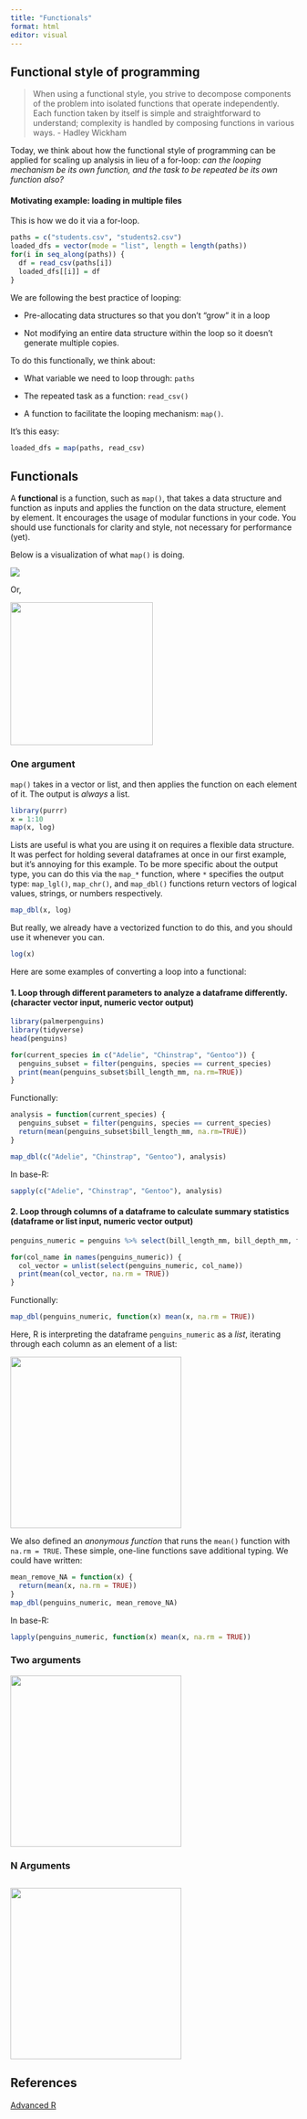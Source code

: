 ```yaml
---
title: "Functionals"
format: html
editor: visual
---
```


## Functional style of programming

> When using a functional style, you strive to decompose components of the problem into isolated functions that operate independently. Each function taken by itself is simple and straightforward to understand; complexity is handled by composing functions in various ways. - Hadley Wickham

Today, we think about how the functional style of programming can be applied for scaling up analysis in lieu of a for-loop: *can the looping mechanism be its own function, and the task to be repeated be its own function also?*

#### Motivating example: loading in multiple files

This is how we do it via a for-loop.

```r
paths = c("students.csv", "students2.csv")
loaded_dfs = vector(mode = "list", length = length(paths))
for(i in seq_along(paths)) {
  df = read_csv(paths[i])
  loaded_dfs[[i]] = df
}
```

We are following the best practice of looping:

-   Pre-allocating data structures so that you don't "grow" it in a loop

-   Not modifying an entire data structure within the loop so it doesn't generate multiple copies.

To do this functionally, we think about:

-   What variable we need to loop through: `paths`

-   The repeated task as a function: `read_csv()`

-   A function to facilitate the looping mechanism: `map()`.

It's this easy:

```r
loaded_dfs = map(paths, read_csv)
```

## Functionals

A **functional** is a function, such as `map()`, that takes a data structure and function as inputs and applies the function on the data structure, element by element. It encourages the usage of modular functions in your code. You should use functionals for clarity and style, not necessary for performance (yet).

Below is a visualization of what `map()` is doing.

![](https://upload.wikimedia.org/wikipedia/commons/0/06/Mapping-steps-loillibe-new.gif)

Or,

![](https://d33wubrfki0l68.cloudfront.net/f0494d020aa517ae7b1011cea4c4a9f21702df8b/2577b/diagrams/functionals/map.png){width="250"}

### One argument

`map()` takes in a vector or list, and then applies the function on each element of it. The output is *always* a list.

```r
library(purrr)
x = 1:10
map(x, log)
```

Lists are useful is what you are using it on requires a flexible data structure. It was perfect for holding several dataframes at once in our first example, but it's annoying for this example. To be more specific about the output type, you can do this via the `map_*` function, where `*` specifies the output type: `map_lgl()`, `map_chr()`, and `map_dbl()` functions return vectors of logical values, strings, or numbers respectively.

```r
map_dbl(x, log)
```

But really, we already have a vectorized function to do this, and you should use it whenever you can.

```r
log(x)
```

Here are some examples of converting a loop into a functional:

#### 1. Loop through different parameters to analyze a dataframe differently. (character vector input, numeric vector output)

```r
library(palmerpenguins)
library(tidyverse)
head(penguins)

for(current_species in c("Adelie", "Chinstrap", "Gentoo")) {
  penguins_subset = filter(penguins, species == current_species)
  print(mean(penguins_subset$bill_length_mm, na.rm=TRUE))
}
```

Functionally:

```r
analysis = function(current_species) {
  penguins_subset = filter(penguins, species == current_species)
  return(mean(penguins_subset$bill_length_mm, na.rm=TRUE))
}

map_dbl(c("Adelie", "Chinstrap", "Gentoo"), analysis)

```

In base-R:

```r
sapply(c("Adelie", "Chinstrap", "Gentoo"), analysis)
```

#### 2. Loop through columns of a dataframe to calculate summary statistics (dataframe or list input, numeric vector output)

```r
penguins_numeric = penguins %>% select(bill_length_mm, bill_depth_mm, flipper_length_mm, body_mass_g)

for(col_name in names(penguins_numeric)) {
  col_vector = unlist(select(penguins_numeric, col_name))
  print(mean(col_vector, na.rm = TRUE))
}
```

Functionally:

```r
map_dbl(penguins_numeric, function(x) mean(x, na.rm = TRUE))
```

Here, R is interpreting the dataframe `penguins_numeric` as a *list*, iterating through each column as an element of a list:

![](https://d33wubrfki0l68.cloudfront.net/12f6af8404d9723dff9cc665028a35f07759299d/d0d9a/diagrams/functionals/map-list.png){width="300"}

We also defined an *anonymous function* that runs the `mean()` function with `na.rm = TRUE`. These simple, one-line functions save additional typing. We could have written:

```r
mean_remove_NA = function(x) {
  return(mean(x, na.rm = TRUE))
}
map_dbl(penguins_numeric, mean_remove_NA)
```

In base-R:

```r
lapply(penguins_numeric, function(x) mean(x, na.rm = TRUE))
```

### Two arguments

![](https://d33wubrfki0l68.cloudfront.net/f5cddf51ec9c243a7c13732b0ce46b0868bf8a31/501a8/diagrams/functionals/map2.png){width="300"}

### N Arguments

## 

![](https://d33wubrfki0l68.cloudfront.net/e698354d802ce16f83546db63c45a19b8d51f45e/43de7/diagrams/functionals/pmap-3.png){width="300"}

## References

[Advanced R](https://adv-r.hadley.nz/functionals.html)

